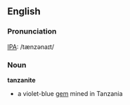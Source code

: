 ==English==
===Pronunciation===
[[IPA]]: /tænzənaɪt/
===Noun===
'''tanzanite'''
*a violet-blue [[gem]] mined in Tanzania